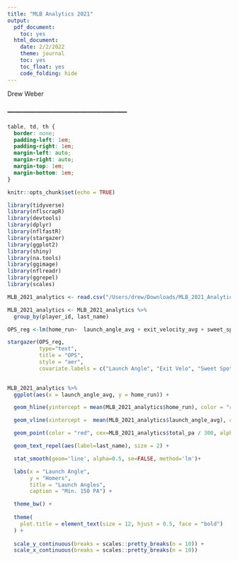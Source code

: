 ```yaml
---
title: "MLB Analytics 2021"
output:
  pdf_document:
    toc: yes
  html_document:
    date: 2/2/2022
    theme: journal
    toc: yes
    toc_float: yes
    code_folding: hide
---
```


Drew Weber

### --------------------------------------------------

```css

table, td, th {
  border: none;
  padding-left: 1em;
  padding-right: 1em;
  margin-left: auto;
  margin-right: auto;
  margin-top: 1em;
  margin-bottom: 1em;
}

```

```r
knitr::opts_chunk$set(echo = TRUE)
```

```r
library(tidyverse)
library(nflscrapR)
library(devtools)
library(dplyr)
library(nflfastR)
library(stargazer)
library(ggplot2)
library(shiny)
library(na.tools)
library(ggimage)
library(nflreadr)
library(ggrepel)
library(scales)
```

```r
MLB_2021_analytics <- read.csv("/Users/drew/Downloads/MLB_2021_Analytics.csv")
```

```r
MLB_2021_analytics <- MLB_2021_analytics %>%
  group_by(player_id, last_name) 
```

```r
OPS_reg <-lm(home_run~  launch_angle_avg + exit_velocity_avg + sweet_spot_percent + barrel_batted_rate, data = MLB_2021_analytics)

```

```r
stargazer(OPS_reg,
          type="text",
          title = "OPS",
          style = "aer",
          covariate.labels = c("Launch Angle", "Exit Velo", "Sweet Spot%", "Barrel Batted%"))
          
```


```r
MLB_2021_analytics %>%
  ggplot(aes(x = launch_angle_avg, y = home_run)) +

  geom_hline(yintercept = mean(MLB_2021_analytics$home_run), color = "red", linetype = "dashed", alpha=0.5) +

  geom_vline(xintercept =  mean(MLB_2021_analytics$launch_angle_avg), color = "red", linetype = "dashed", alpha=0.5) +

  geom_point(color = "red", cex=MLB_2021_analytics$total_pa / 300, alpha = .75) +

  geom_text_repel(aes(label=last_name), size = 2) +

  stat_smooth(geom='line', alpha=0.5, se=FALSE, method='lm')+

  labs(x = "Launch Angle",
       y = "Homers",
       title = "Launch Angles",
       caption = "Min. 150 PA") +

  theme_bw() +
 
  theme(
    plot.title = element_text(size = 12, hjust = 0.5, face = "bold")
  ) +
 
  scale_y_continuous(breaks = scales::pretty_breaks(n = 10)) +
  scale_x_continuous(breaks = scales::pretty_breaks(n = 10))

```

